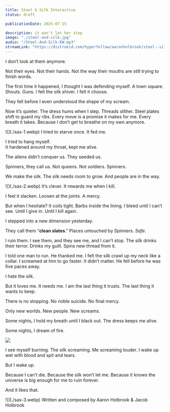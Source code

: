 ```yaml
---
title: Steel & Silk Interactive
status: draft

publicationDate: 2025-07-15

description: it won't let her stop
image: "./steel-and-silk.jpg"
audio: "/Steel-And-Silk-EW.mp3"
streamLink: "https://distrokid.com/hyperfollow/aaronholbrook/steel--silk"
---
```


I don’t look at them anymore.

<Spacer size="4xl" />

<FadeInLines client:visible>
Not their eyes. Not their hands. Not the way their mouths are still trying to finish words.

The first time it happened, I thought I was defending myself.
A town square. Shouts. Guns.
I felt the silk shiver.
I felt it choose.
</FadeInLines>

<Spacer size="4xl" />

<FadeInLines client:visible>
They fell before I even understood the shape of my scream.

Now it’s quieter.
The dress hums when I step. Threads slither. Steel plates shift to guard my ribs. Every move is a promise it makes for me.
Every breath it takes.
Because I don’t get to breathe on my own anymore.
</FadeInLines>

<Spacer size="4xl" />
![](./sas-1.webp)
<Spacer size="4xl" />


<FadeInLines client:visible>
I tried to starve once.  
It fed me.  

I tried to hang myself.  
It hardened around my throat, kept me alive.
</FadeInLines>

<Spacer size="4xl" />

<FadeInLines client:visible>
The aliens didn’t conquer us.
They seeded us.

Spinners, they call us.
Not queens. Not soldiers.
Spinners.

We make the silk.
The silk needs room to grow.
And people are in the way.
</FadeInLines>

<Spacer size="4xl" />
![](./sas-2.webp)
<Spacer size="6xl" />

<FadeInLines client:visible>
It’s clever.
It rewards me when I kill.


I feel it slacken.
Loosen at the joints.
A mercy.
</FadeInLines>

<Spacer size="4xl" />

<FadeInLines client:visible>
But when I hesitate?
It coils tight.
Barbs inside the lining.
I bleed until I can’t see.
Until I give in.
Until I kill again.
</FadeInLines>

<Spacer size="4xl" />

I stepped into a new dimension yesterday.

They call them “**clean slates**.”
Places untouched by Spinners.
*Safe*.

I ruin them.
I see them, and they see me, and I can’t stop.
The silk drinks their terror.
Drinks my guilt.
Spins new thread from it.

<Spacer size="4xl" />

<FadeInLines client:visible>
I told one man to run.
He thanked me.
I felt the silk crawl up my neck like a collar.
I screamed at him to go faster.
It didn’t matter.
He fell before he was five paces away.
</FadeInLines>

<Spacer size="4xl" />

I hate the silk.

But it loves me.
It needs me.
I am the last thing it trusts.
The last thing it wants to keep.

<Spacer size="3xl" />

<FadeInLines client:visible>
There is no stopping.
No noble suicide.
No final mercy.
</FadeInLines>

<Spacer size="3xl" />

Only new worlds.
New people.
New screams.

<Spacer size="4xl" />

Some nights, I hold my breath until I black out.
The dress keeps me alive.

Some nights, I dream of fire.

![](./sas-4.webp)

I see myself burning.
The silk screaming.
Me screaming louder.
I wake up wet with blood and spit and tears.

But I wake up.

<Spacer size="3xl" />

Because I can’t die.
Because the silk won’t let me.
Because it knows the universe is big enough for me to ruin forever.

And it likes that.

<Spacer size="2xl" />
![](./sas-3.webp)
<Spacer size="8xl" />



<Spacer size="4xl" />

<FadeInLines client:visible>
Written and composed by Aaron Holbrook & Jacob Holbrook
</FadeInLines>

